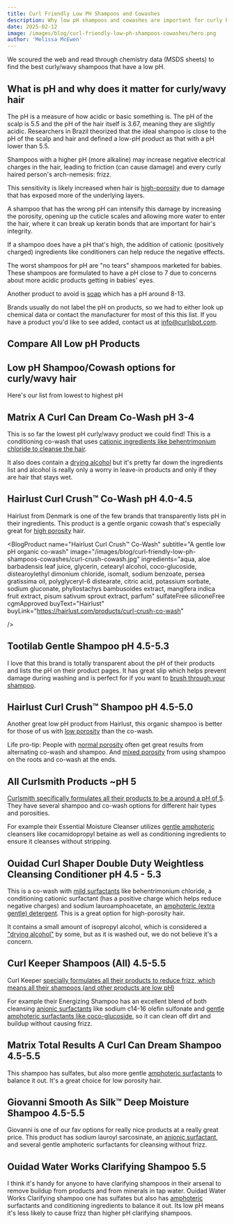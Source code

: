 ```yaml
---
title: Curl Friendly Low PH Shampoos and Cowashes
description: Why low pH shampoos and cowashes are important for curly hair and a comprehensive list of curl friendly options.
date: 2025-02-12
image: /images/blog/curl-friendly-low-ph-shampoos-cowashes/hero.png
author: 'Melissa McEwen'
---
```



<Affiliate />

<TableOfContents />

We scoured the web and read through chemistry data (MSDS sheets) to find the best curly/wavy shampoos that have a low pH.

## What is pH and why does it matter for curly/wavy hair

The pH is a measure of how acidic or basic something is. The pH of the scalp is 5.5 and the pH of the hair itself is 3.67, meaning they are slightly acidic. Researchers in Brazil theorized that the ideal shampoo is close to the pH of the scalp and hair <InlineReference id="65" /> and defined a low-pH product as that with a pH lower than 5.5.

Shampoos with a higher pH (more alkaline) may increase negative electrical charges in the hair, leading to friction (can cause damage) and every curly haired person's arch-nemesis: frizz.

This sensitivity is likely increased when hair is [high-porosity](/porosity/high-porosity) due to damage that has exposed more of the underlying layers.

A shampoo that has the wrong pH can intensify this damage by increasing the porosity, opening up the cuticle scales and allowing more water to enter the hair, where it can break up keratin bonds that are important for hair's integrity.

If a shampoo does have a pH that's high, the addition of cationic (positively charged) ingredients like conditioners can help reduce the negative effects.

The worst shampoos for pH are "no tears" shampoos marketed for babies. These shampoos are formulated to have a pH close to 7 due to concerns about more acidic products getting in babies' eyes.

Another product to avoid is [soap](/categories/soaps) which has a pH around 8-13.

Brands usually do not label the pH on products, so we had to either look up chemical data or contact the manufacturer for most of this this list. If you have a product you'd like to see added, contact us at [info@curlsbot.com](mailto:info@curlsbot.com).

## Compare All Low pH Products

<ProductsTable products={lowPhProducts} />

## Low pH Shampoo/Cowash options for curly/wavy hair

Here's our list from lowest to highest pH

## Matrix A Curl Can Dream Co-Wash pH 3-4

This is so far the lowest pH curly/wavy product we could find! This is a conditioning co-wash that uses [cationic ingredients like behentrimonium chloride to cleanse the hair](/categories/mild-surfactants).

It also does contain a [drying alcohol](/categories/volatile-alcohols) but it's pretty far down the ingredients list and alcohol is really only a worry in leave-in products and only if they are hair that stays wet.

<BlogProduct
  name="Matrix A Curl Can Dream Co-Wash"
  subtitle="For high-porosity hair that needs an extremely gentle cleanser"
  image="/images/blog/curl-friendly-low-ph-shampoos-cowashes/curl-can-dream-cowash.jpg"
  ingredients="aqua water, cetearyl alcohol, behentrimonium chloride, stearyl alcohol, cetyl esters, parfum fragrance, phenoxyethanol, isopropyl alcohol, linalool, citric acid, citronellol, geraniol, glycerin, benzyl salicylate, mel extract honey extract fil c255711 1"
  sulfateFree
  siliconeFree
  buyText="Ulta"
  buyLink="https://www.ulta.com/p/a-curl-can-dream-co-wash-pimprod2026750?sku=2586591"
  amazonLink="https://amzn.to/4h1F3zU"
  sample={false}
/>

## Hairlust Curl Crush™ Co-Wash pH 4.0-4.5

Hairlust from Denmark is one of the few brands that transparently lists pH in their ingredients. This product is a gentle organic cowash that's especially great for [high porosity](/porosity/high-porosity) hair.

<BlogProduct
  name="Hairlust Curl Crush™ Co-Wash"
  subtitle="A gentle low pH organic co-wash"
  image="/images/blog/curl-friendly-low-ph-shampoos-cowashes/curl-crush-cowash.jpg"
  ingredients="aqua, aloe barbadensis leaf juice, glycerin, cetearyl alcohol, coco-glucoside, distearoylethyl dimonium chloride, isomalt, sodium benzoate, persea gratissima oil, polyglyceryl-6 distearate, citric acid, potassium sorbate, sodium gluconate, phyllostachys bambusoides extract, mangifera indica fruit extract, pisum sativum sprout extract, parfum"
  sulfateFree
  siliconeFree
  cgmApproved
  buyText="Hairlust"
  buyLink="https://hairlust.com/products/curl-crush-co-wash"

/>

## Tootilab Gentle Shampoo pH 4.5-5.3

I love that this brand is totally transparent about the pH of their products and lists the pH on their product pages. It has great slip which helps prevent damage during washing and is perfect for if you want to [brush through your shampoo](/blog/brush-through-shampoo).

<BlogProduct
  name="Tootilab Gentle Shampoo"
  subtitle="A gentle low pH shampoo"
  image="/images/blog/curl-friendly-low-ph-shampoos-cowashes/tootilab_shampoo.jpeg"
  ingredients="water aqua, cocamidopropyl betaine, lauryl glucoside, glycerin, sodium methyl cocoyl taurate, aloe barbadensis leaf juice powder, caprylyl capryl glucoside, sodium lauroyl sarcosinate, sodium cocoamphoacetate, inulin, fragrance parfum, benzyl alcohol, polyquaternium-7, potassium sorbate, saccharide isomerate, argan oil glycereth-8 esters, guar hydroxypropyltrimonium chloride, citric acid, sodium chloride, alpha-glucan oligosaccharide, trisodium ethylenediamine disuccinate, tocopherol, helianthus annuus sunflower seed oil, sodium citrate, hexyl cinnamal"
  sulfateFree
  siliconeFree
  cgmApproved
  buyText="Tootilab"
  buyLink="https://collabs.shop/ha9w1t"
  sample={true}
/>

## Hairlust Curl Crush™ Shampoo pH 4.5-5.0

Another great low pH product from Hairlust, this organic shampoo is better for those of us with [low porosity](/porosity/low-porosity) than the co-wash.

Life pro-tip: People with [normal porosity](/porosity/normal-porosity) often get great results from alternating co-wash and shampoo. And [mixed porosity](/porosity/mixed-porosity) from using shampoo on the roots and co-wash at the ends.

<BlogProduct
  name="Curl Crush™ Shampoo"
  subtitle="A low pH organic shampoo that provides lightweight moisture "
  image="/images/blog/curl-friendly-low-ph-shampoos-cowashes/CurlCrush-Shampoo.jpg"
  ingredients="aqua, lauryl glucoside, aloe barbadensis leaf juice, glycerin, disodium cocoyl glutamate, propanediol, citric acid, sodium chloride, sodium cocoyl glutamate, sodium benzoate, glyceryl caprylate, inulin, parfum natural, guar hydroxypropyltrimonium chloride, pullulan, polyglyceryl-4 caprate, xanthan gum, potassium sorbate, propylene glycol, sodium gluconate, phyllostachys bambusoides extract, zingiber officinale root extract, euterpe oleracea fruit extract, hydrolyzed rice protein"
  sulfateFree
  siliconeFree
  cgmApproved
  buyText="Hairlust"
  buyLink="https://hairlust.com/products/curl-crush-shampoo"
/>

## All Curlsmith Products ~pH 5

[Curlsmith specifically formulates all their products to be a around a pH of 5](https://help.uk.curlsmith.com/en-US/what-is-the-ph-level-of-your-products-97514). They have several shampoo and co-wash options for different hair types and porosities.

For example their Essential Moisture Cleanser utilizes [gentle amphoteric](/categories/mild-surfactants) cleansers like cocamidopropyl betaine as well as conditioning ingredients to ensure it cleanses without stripping.

<BlogProduct
  name="Curlsmith Essential Moisture Cleanser"
  subtitle="A gentle low pH shampoo"
  image="/images/blog/curl-friendly-low-ph-shampoos-cowashes/curlsmith.jpeg"
  ingredients="water aqua, cocamidopropyl betaine, sodium methyl cocoyl taurate, lauryl glucoside, sodium chloride, peg-120 methyl glucose trioleate, betaine, helianthus annuus sunflower seed oil, aloe barbadensis leaf juice, selaginella lepidophylla resurrection flower extract, ocimum basilicum basil leaf extract, piper nigrum black pepper seed extract, rosmarinus officinalis rosemary leaf extract, salvia officinalis sage leaf extract, carapa guaianensis andiroba seed oil, propanediol, glycerin, guar hydroxypropyltrimonium chloride, polyquaternium-10, citric acid, phenoxyethanol, sodium benzoate, potassium sorbate, fragrance parfum, limonene, linalool"
  sulfateFree
  siliconeFree
  cgmApproved
  buyText="Curlsmith"
  buyLink="https://curlsmith.com/products/essential-moisture-cleanser"
  amazonLink="https://amzn.to/4jqz9Kg"
  sample={true}
/>

## Ouidad Curl Shaper Double Duty Weightless Cleansing Conditioner pH 4.5 - 5.3

This is a co-wash with [mild surfactants](/categories/mild-surfactants) like behentrimonium chloride, a conditioning cationic surfactant (has a positive charge which helps reduce negative charges) and sodium lauroamphoacetate, an [amphoteric (extra gentle) detergent](/categories/mild-surfactants). This is a great option for high-porosity hair.

It contains a small amount of isopropyl alcohol, which is considered a ["drying alcohol"](/categories/volatile-alcohols) by some, but as it is washed out, we do not believe it's a concern.

<BlogProduct
  name="Ouidad Curl Shaper Double Duty Weightless Cleansing Conditioner"
  subtitle="A gentle low pH cowash"
  image="/images/blog/curl-friendly-low-ph-shampoos-cowashes/ouidad-curl-shaper.jpeg"
  ingredients="aqua water eau, stearyl alcohol, sodium lauroamphoacetate, hydroxypropyl starch phosphate, behentrimonium chloride, cetyl alcohol, cocamidopropyl hydroxysultaine, anastatica hierochuntica extract, oryza sativa rice bran oil, hydroxypropyl bis-hydroxyethyldimonium chloride, hexylene glycol, butylene glycol, ceteareth-20, caprylyl glycol, phenoxyethanol, citric acid, disodium edta, isopropyl alcohol, benzyl salicylate, fragrance parfum"
  sulfateFree
  siliconeFree
  buyText="Ouidad"
  buyLink="https://click.linksynergy.com/link?id=9QcV0uNyab0&offerid=929395.38429941031&type=2&murl=https%3a%2f%2fwww.ouidad.com%2fproducts%2fcurl-shaper-double-duty-weightless-cleansing-conditioner%3fvariant%3d44436704788738"
  amazonLink="https://amzn.to/3PJCVRG"
/>

## Curl Keeper Shampoos (All) 4.5-5.5

Curl Keeper [specially formulates all their products to reduce frizz, which means all their shampoos (and other products are low pH)](https://frizzoff.com/blogs/curly-hair-education/ph-levels-why-it-matters-for-curly-hair)

For example their Energizing Shampoo has an excellent blend of both cleansing [anionic surfactants](/groups/surfactants) like sodium c14-16 olefin sulfonate and [gentle amphoteric surfactants like coco-glucoside](/groups/surfactants), so it can clean off dirt and buildup without causing frizz.

<BlogProduct
  name="Curl Keeper Energizing Shampoo"
  subtitle="An excellent shampoo for all hair types"
  image="/images/blog/curl-friendly-low-ph-shampoos-cowashes/curlkeeper.jpeg"
  ingredients="water eau, coco-glucoside, sodium chloride himalayan crystal salt, sodium c14-16 olefin sulfonate, disodium laureth sulfosuccinate, lauramide dea, panthenoil, polysorbate 80, silk amino acides, hydroxyproyl methylcellulose, citric acid, fragrance, dmdm hydantoin"
  sulfateFree
  siliconeFree
  cgmApproved
  buyLink="https://frizzoff.com/r?id=idp8mh"
  amazonLink="https://amzn.to/40CsOnQ"
  buyText="Curl Keeper(Use code CURLSBOT15 for 15% off!)"
  sample={true}
/>

## Matrix Total Results A Curl Can Dream Shampoo 4.5-5.5

This shampoo has sulfates, but also more gentle [amphoteric surfactants](/groups/surfactants) to balance it out. It's a great choice for low porosity hair.

<BlogProduct
  name="Matrix Total Results A Curl Can Dream Shampoo"
  subtitle="A stronger shampoo for deeper cleansing"
  image="/images/blog/curl-friendly-low-ph-shampoos-cowashes/matrix-curl.jpeg"
  ingredients="aqua water eau, sodium laureth sulfate, lauryl glucoside, cetyl alcohol, sodium chloride, parfum fragrance, glycol distearate, citric acid, ppg-5-ceteth-20, sodium benzoate, sodium hydroxide, cocamidopropyl betaine, disodium edta, salicylic acid, coco-betaine, linalool, citronellol, geraniol, benzyl salicylate, glycerin, mel extract honey extract fil c255709 1"
  siliconeFree
  buyText="Ulta"
  buyLink="https://www.ulta.com/p/a-curl-can-dream-shampoo-pimprod2026749?sku=2586590"
  amazonLink="https://amzn.to/4hllXVp"
/>

## Giovanni Smooth As Silk™ Deep Moisture Shampoo 4.5-5.5

Giovanni is one of our fav options for really nice products at a really great price. This product has sodium lauroyl sarcosinate, an [anionic surfactant](/groups/surfactants), and several gentle amphoteric surfactants for cleansing without frizz.

<BlogProduct
  name="Giovanni Smooth As Silk™ Deep Moisture Shampoo"
  subtitle="A low pH shampoo at a great price"
  image="/images/blog/curl-friendly-low-ph-shampoos-cowashes/sas-giovanni.jpg"
  ingredients="aqua purified water, sodium lauroyl sarcosinate, cocamidopropyl betaine, sodium cocoamphoacetate, lauryl glucoside, decyl glucoside, sodium cocoyl glutamate, sodium lauryl glucose carboxylate, glycerin, pyrus malus apple fruit extract, aloe barbadensis aloe vera leaf juice, chamomilla recutita matricaria leaf extract, citrus aurantium dulcis valencia orange extract, citrus grandis grapefruit fruit extract, cymbopogon schoenanthus lemongrass extract, echinacea purpurea extract, glycine soja soybean seed extract, lavandula angustifolia lavender extract, rosmarinus officinalis rosemary leaf extract, macrocystis pyrifera sea kelp extract, mangifera indica mango extract, salix alba willow bark extract, xanthan gum, glycol distearate, panthenol pro-vitamin b5, citric acid, polysorbate 20, potassium sorbate, phenoxyethanol, natural fragrance"
  siliconeFree
  sulfateFree
  cgmApproved
  amazonLink="https://amzn.to/4h15AgY"
/>

## Ouidad Water Works Clarifying Shampoo 5.5

I think it's handy for anyone to have clarifying shampoos in their arsenal to remove buildup from products and from minerals in tap water. Ouidad Water Works Clarifying shampoo one has sulfates but also has [amphoteric](/groups/surfactants) surfactants and conditioning ingredients to balance it out. Its low pH means it's less likely to cause frizz than higher pH clarifying shampoos.

<BlogProduct
  name="Ouidad Water Works Clarifying Shampoo"
  subtitle="A stronger shampoo ideal for clarifying"
  image="/images/blog/curl-friendly-low-ph-shampoos-cowashes/water-works.png"
  ingredients="water, ammonium laureth sulfate, sodium laureth sulfate, cocomidopropyl betaine, lauryl glucoside, butylene glycol, cocamide mea, polysorbate 20, sodium lauroamphoacetate, panthenol, saccharum officinarum sugar cane extract, citrus medica limonum lemon peel extract, citrus aurantium dulcis orange fruit extract, pyrus malus apple fruit extract, camellia oleifera leaf extract, cetrimonium chloride, polyquaternium-59, polyquaternium-10, citrus aurantium dulcis orange peel oil, citrus tangerina tangerine peel oil, disodium edta, methychloroisothiazolinone, methylisothiazolinone"
  siliconeFree
  buyLink="https://www.ouidad.com/products/water-works-clarifying-shampoo"
  buyText="Ouidad"
  amazonLink="https://amzn.to/4jXtkUX"
/>

<AutoReferencesList />

<AuthorBio />

